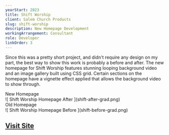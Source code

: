 ```yaml
---
yearStart: 2023
title: Shift Worship
client: Salem Church Products
slug: shift-worship
description: New Homepage Development
workingArrangement: Consultant
role: Developer
linkOrder: 3
---
```


Since this was a pretty short project, and didn't require any design on my part, the best way to show this work is probably a before and after. The new homepage for Shift Worship features stunning looping background video and an image gallery built using CSS grid. Certain sections on the homepage have a vignette effect applied that allows the background video to show through.

<div className='before-after'>
  <div>
    <figcaption>New Homepage</figcaption>
    ![ Shift Worship Homepage After ](shift-after-grad.png)
  </div>
  <div>
    <figcaption>Old Homepage</figcaption>
    ![ Shift Worship Homepage Before ](shift-before-grad.png)
  </div>
</div>

<h2><a className="link link-external" href="https://www.shiftworship.com" target="blank">Visit Site</a></h2>
